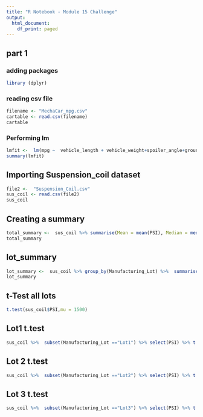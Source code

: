 ```yaml
---
title: "R Notebook - Module 15 Challenge"
output:
  html_document:
    df_print: paged
---
```

## part 1

### adding packages
```r
library (dplyr)

```


### reading csv file
```r
filename <- "MechaCar_mpg.csv"
cartable <- read.csv(filename)
cartable
```

### Performing lm
```r

lmfit <-  lm(mpg ~  vehicle_length + vehicle_weight+spoiler_angle+ground_clearance+AWD,cartable)
summary(lmfit)

```


## Importing Suspension_coil dataset
```r
file2 <-  "Suspension_Coil.csv"
sus_coil <- read.csv(file2)
sus_coil
```
## Creating a summary
```r

total_summary <-  sus_coil %>% summarise(Mean = mean(PSI), Median = median(PSI),Variance = var(PSI),SD = sd(PSI))
total_summary
```


## lot_summary
```r
lot_summary <-  sus_coil %>% group_by(Manufacturing_Lot) %>%  summarise(Mean = mean(PSI), Median = median(PSI),Variance = var(PSI),SD = sd(PSI))
lot_summary
```

## t-Test all lots

```r
t.test(sus_coil$PSI,mu = 1500)

```
## Lot1 t.test
```r
sus_coil %>%  subset(Manufacturing_Lot =="Lot1") %>% select(PSI) %>% t.test(mu=1500) 
```
## Lot 2 t.test
```r
sus_coil %>%  subset(Manufacturing_Lot =="Lot2") %>% select(PSI) %>% t.test(mu=1500) 

```
## Lot 3 t.test
```r
sus_coil %>%  subset(Manufacturing_Lot =="Lot3") %>% select(PSI) %>% t.test(mu=1500) 
```

